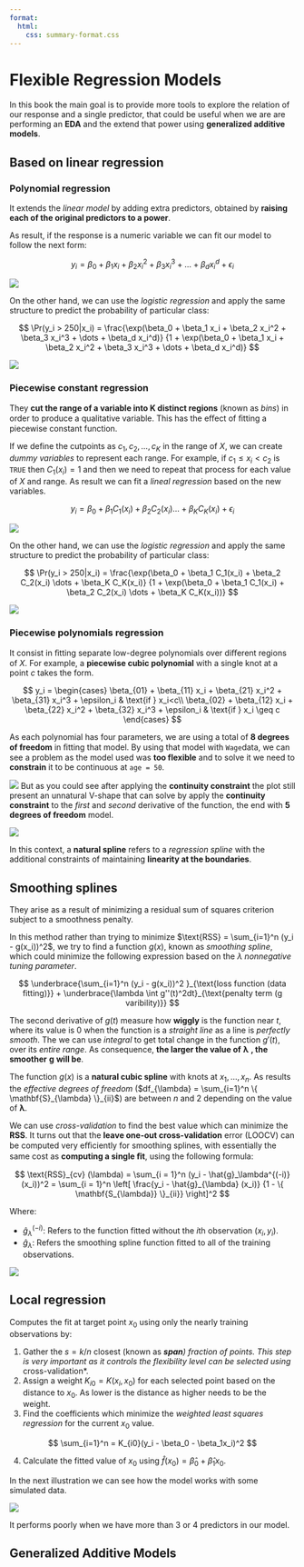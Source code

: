 ```yaml
---
format:
  html:
    css: summary-format.css
---
```


# Flexible Regression Models {.unnumbered}

In this book the main goal is to provide more tools to explore the relation of our response and a single predictor, that could be useful when we are are performing an **EDA** and the extend that power using **generalized additive models**.

## Based on linear regression

### Polynomial regression 

It extends the *linear model* by adding extra predictors, obtained by **raising each of the original predictors to a power**. 

As result, if the response is a numeric variable we can fit our model to follow the next form:

$$
y_i = \beta_0 + \beta_1 x_i + \beta_2 x_i^2 + \beta_3 x_i^3 + \dots + \beta_d x_i^d + \epsilon_i
$$


![](img/35-polynomial-4degree-regression.png){fig-align="center"}

On the other hand, we can use the *logistic regression* and apply the same structure to predict the probability of particular class:

$$
\Pr(y_i > 250|x_i) = \frac{\exp(\beta_0 + \beta_1 x_i + \beta_2 x_i^2 + \beta_3 x_i^3 + \dots + \beta_d x_i^d)}
                          {1 + \exp(\beta_0 + \beta_1 x_i + \beta_2 x_i^2 + \beta_3 x_i^3 + \dots + \beta_d x_i^d)}
$$

![](img/36-polynomial-4degree-logistic-regression.png){fig-align="center"}

### Piecewise constant regression

They **cut the range of a variable into K distinct regions** (known as *bins*) in order to produce a qualitative variable. This has the eﬀect of ﬁtting a piecewise constant function.

If we define the cutpoints as $c_1, c_2, \dots, c_K$ in the range of *X*, we can create *dummy variables* to represent each range. For example, if $c_1 \leq x_i < c_2$ is `TRUE` then $C_1(x_i) = 1$ and then we need to repeat that process for each value of $X$ and range. As result we can fit a *lineal regression* based on the new variables.

$$
y_i = \beta_0 + \beta_1 C_1(x_i) + \beta_2 C_2(x_i)  \dots + \beta_K C_K(x_i) + \epsilon_i
$$

![](img/37-step-function-regression.png){fig-align="center"}

On the other hand, we can use the *logistic regression* and apply the same structure to predict the probability of particular class:

$$
\Pr(y_i > 250|x_i) = \frac{\exp(\beta_0 + \beta_1 C_1(x_i) + \beta_2 C_2(x_i)  \dots + \beta_K C_K(x_i)}
                          {1 + \exp(\beta_0 + \beta_1 C_1(x_i) + \beta_2 C_2(x_i)  \dots + \beta_K C_K(x_i))}
$$

![](img/38-step-function-logistic-regression.png){fig-align="center"}

### Piecewise polynomials regression

It consist in ﬁtting separate low-degree polynomials over diﬀerent regions of *X*. For example, a **piecewise cubic polynomial** with a single knot at a point *c* takes the form.

$$
y_i =
  \begin{cases}
    \beta_{01} + \beta_{11} x_i + \beta_{21} x_i^2 + \beta_{31} x_i^3 + \epsilon_i &  \text{if } x_i<c\\
    \beta_{02} + \beta_{12} x_i + \beta_{22} x_i^2 + \beta_{32} x_i^3 + \epsilon_i &  \text{if } x_i \geq c
  \end{cases}
$$

As each polynomial has four parameters, we are using a total of **8 degrees of freedom** in ﬁtting that model. By using that model with `Wage`data, we can see a problem as the model used was **too flexible** and to solve it we need to **constrain** it to be continuous at `age = 50`. 

![](img/39-piecewise-cubic-example.png){fig-align="center"}
But as you could see after applying the **continuity constraint** the plot still present an unnatural V-shape that can solve by apply the **continuity constraint** to the *first* and *second* derivative of the function, the end with **5 degrees of freedom** model.

![](img/40-constrained-piecewise-cubic-example.png){fig-align="center"}
 
In this context, a **natural spline** refers to a *regression spline* with the additional constraints of maintaining **linearity at the boundaries**. 


## Smoothing splines

They arise as a result of minimizing a residual sum of squares criterion subject to a smoothness penalty.

In this method rather than  trying to minimize $\text{RSS} = \sum_{i=1}^n (y_i - g(x_i))^2$, we try to find a function $g(x)$, known as *smoothing spline*, which could minimize the following expression based on the $\lambda$ *nonnegative tuning parameter*.

$$
\underbrace{\sum_{i=1}^n (y_i - g(x_i))^2 }_{\text{loss function (data fitting)}} + 
\underbrace{\lambda \int g''(t)^2dt}_{\text{penalty term (g varibility)}}
$$

The second derivative of $g(t)$ measure how **wiggly** is the function near $t$, where its value is $0$ when the function is a *straight line* as a line is *perfectly smooth*. The we can use *integral* to get total change in the function $g'(t)$, over its *entire range*. As consequence, **the larger the value of** $\mathbf{\lambda}$ **, the smoother** $\mathbf{g}$ **will be**.


::: {.callout-note}
The function $g(x)$ is a **natural cubic spline** with knots at $x_1, \dots ,x_n$. As results the *effective degrees of freedom* ($df_{\lambda} = \sum_{i=1}^n \{ \mathbf{S}_{\lambda} \}_{ii}$) are between $n$ and $2$ depending on the value of $\mathbf{\lambda}$.
:::

We can use *cross-validation* to find the best value which can minimize the **RSS**. It turns out that the **leave one-out cross-validation** error (LOOCV) can be computed very eﬃciently
for smoothing splines, with essentially the same cost as **computing a single ﬁt**, using the following formula:

$$
\text{RSS}_{cv} (\lambda) = \sum_{i = 1}^n (y_i - \hat{g}_\lambda^{(-i)} (x_i))^2 = 
                            \sum_{i = 1}^n \left[ \frac{y_i - \hat{g}_{\lambda} (x_i)}
                                                       {1 - \{ \mathbf{S_{\lambda}} \}_{ii}} 
                                           \right]^2
$$

Where:

- $\hat{g}_\lambda^{(-i)}$: Refers to the function fitted without the *i*th observation $(x_i, y_i)$.
- $\hat{g}_\lambda$: Refers the smoothing spline function ﬁtted to all of the training observations.

![](img/41-smoothing-splines-example.png){fig-align="center"}

## Local regression

Computes the fit at target point $x_0$ using only the nearly training observations by:

1. Gather the $s=k/n$ closest (known as ***span**) fraction of points. This step is very important as it controls the flexibility level can be selected using *cross-validation*.
2. Assign a weight $K_{i0} = K(x_i, x_0)$ for each selected point based on the distance to $x_0$. As lower is the distance as higher needs to be the weight.
3. Find the coefficients which minimize the *weighted least squares regression* for the current $x_0$ value.

$$
\sum_{i=1}^n = K_{i0}(y_i - \beta_0 - \beta_1x_i)^2
$$


4. Calculate the fitted value of $x_0$ using $\hat{f}(x_0) = \hat{\beta}_0 + \hat{\beta}_1x_0$.

In the next illustration we can see how the model works with some simulated data.

![](img/42-local_regression.png){fig-align="center"}


::: {.callout-note}
It performs poorly when we have more than 3 or 4 predictors in our model.
:::

## Generalized Additive Models



